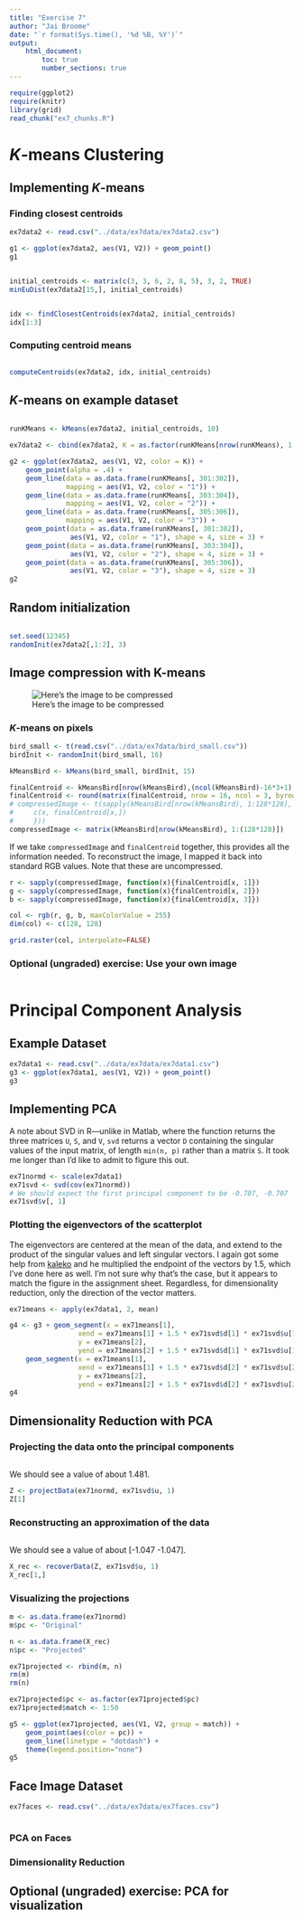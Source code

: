 ```yaml
---
title: "Exercise 7"
author: "Jai Broome"
date: "`r format(Sys.time(), '%d %B, %Y')`"
output: 
    html_document:
        toc: true
        number_sections: true
---
```


```r
require(ggplot2)
require(knitr)
library(grid)
read_chunk("ex7_chunks.R")
```

# $K$-means Clustering

## Implementing $K$-means

### Finding closest centroids

```r
ex7data2 <- read.csv("../data/ex7data/ex7data2.csv")
```

```r
g1 <- ggplot(ex7data2, aes(V1, V2)) + geom_point()
g1
```


```r
```

```r
initial_centroids <- matrix(c(3, 3, 6, 2, 8, 5), 3, 2, TRUE)
minEuDist(ex7data2[15,], initial_centroids)
```

```r
```

```r
idx <- findClosestCentroids(ex7data2, initial_centroids)
idx[1:3]
```

### Computing centroid means

```r
```

```r
computeCentroids(ex7data2, idx, initial_centroids)
```


## $K$-means on example dataset

```r
```

```r
runKMeans <- kMeans(ex7data2, initial_centroids, 10)

ex7data2 <- cbind(ex7data2, K = as.factor(runKMeans[nrow(runKMeans), 1:300]))
```

```r
g2 <- ggplot(ex7data2, aes(V1, V2, color = K)) + 
    geom_point(alpha = .4) + 
    geom_line(data = as.data.frame(runKMeans[, 301:302]), 
              mapping = aes(V1, V2, color = "1")) +
    geom_line(data = as.data.frame(runKMeans[, 303:304]), 
              mapping = aes(V1, V2, color = "2")) +
    geom_line(data = as.data.frame(runKMeans[, 305:306]), 
              mapping = aes(V1, V2, color = "3")) +
    geom_point(data = as.data.frame(runKMeans[, 301:302]),
               aes(V1, V2, color = "1"), shape = 4, size = 3) + 
    geom_point(data = as.data.frame(runKMeans[, 303:304]),
               aes(V1, V2, color = "2"), shape = 4, size = 3) +
    geom_point(data = as.data.frame(runKMeans[, 305:306]),
               aes(V1, V2, color = "3"), shape = 4, size = 3)
g2 
```

## Random initialization

```r
```

```r
set.seed(12345)
randomInit(ex7data2[,1:2], 3)
```

## Image compression with K-means

![Here's the image to be compressed](../data/ex7data/bird_small.png)

### $K$-means on pixels

```r
bird_small <- t(read.csv("../data/ex7data/bird_small.csv"))
birdInit <- randomInit(bird_small, 16)

kMeansBird <- kMeans(bird_small, birdInit, 15)
```

```r
finalCentroid <- kMeansBird[nrow(kMeansBird),(ncol(kMeansBird)-16*3+1):ncol(kMeansBird)]
finalCentroid <- round(matrix(finalCentroid, nrow = 16, ncol = 3, byrow = TRUE))
# compressedImage <- t(sapply(kMeansBird[nrow(kMeansBird), 1:128*128], FUN = function(x){
#     c(x, finalCentroid[x,])
#     }))
compressedImage <- matrix(kMeansBird[nrow(kMeansBird), 1:(128*128)])
```

If we take `compressedImage` and  `finalCentroid` together, this provides all the information needed. To reconstruct the image, I mapped it back into standard RGB values. Note that these are uncompressed.

```r
r <- sapply(compressedImage, function(x){finalCentroid[x, 1]})
g <- sapply(compressedImage, function(x){finalCentroid[x, 2]})
b <- sapply(compressedImage, function(x){finalCentroid[x, 3]})

col <- rgb(r, g, b, maxColorValue = 255)
dim(col) <- c(128, 128)
```

```r
grid.raster(col, interpolate=FALSE)
```

### Optional (ungraded) exercise: Use your own image

```r

```

# Principal Component Analysis

## Example Dataset

```r
ex7data1 <- read.csv("../data/ex7data/ex7data1.csv")
g3 <- ggplot(ex7data1, aes(V1, V2)) + geom_point()
g3
```

## Implementing PCA

A note about SVD in R—unlike in Matlab, where the function returns the three matrices `U`, `S`, and `V`, `svd` returns a vector `D` containing the singular values of the input matrix, of length `min(n, p)` rather than a matrix `S`. It took me longer than I'd like to admit to figure this out.

```r
ex71normd <- scale(ex7data1)
ex71svd <- svd(cov(ex71normd))
# We should expect the first principal component to be -0.707, -0.707
ex71svd$v[, 1]
```

### Plotting the eigenvectors of the scatterplot

The eigenvectors are centered at the mean of the data, and extend to the product of the singular values and left singular vectors. I again got some help from [kaleko](https://github.com/kaleko/CourseraML/blob/master/ex7/ex7.ipynb) and he multiplied the endpoint of the vectors by 1.5, which I've done here as well. I'm not sure why that's the case, but it appears to match the figure in the assignment sheet. Regardless, for dimensionality reduction, only the direction of the vector matters.

```r
ex71means <- apply(ex7data1, 2, mean)

g4 <- g3 + geom_segment(x = ex71means[1], 
                 xend = ex71means[1] + 1.5 * ex71svd$d[1] * ex71svd$u[1,1], 
                 y = ex71means[2], 
                 yend = ex71means[2] + 1.5 * ex71svd$d[1] * ex71svd$u[1,2]) +
    geom_segment(x = ex71means[1], 
                 xend = ex71means[1] + 1.5 * ex71svd$d[2] * ex71svd$u[2,1], 
                 y = ex71means[2], 
                 yend = ex71means[2] + 1.5 * ex71svd$d[2] * ex71svd$u[2,2])
g4

```

## Dimensionality Reduction with PCA

### Projecting the data onto the principal components

```r
```

We should see a value of about 1.481.

```r
Z <- projectData(ex71normd, ex71svd$u, 1)
Z[1]
```

### Reconstructing an approximation of the data

```r
```

We should see a value of about [-1.047 -1.047].

```r
X_rec <- recoverData(Z, ex71svd$u, 1)
X_rec[1,]
```

### Visualizing the projections

```r
m <- as.data.frame(ex71normd)
m$pc <- "Original"

n <- as.data.frame(X_rec)
n$pc <- "Projected"

ex71projected <- rbind(m, n)
rm(m)
rm(n)

ex71projected$pc <- as.factor(ex71projected$pc)
ex71projected$match <- 1:50

g5 <- ggplot(ex71projected, aes(V1, V2, group = match)) +
    geom_point(aes(color = pc)) +
    geom_line(linetype = "dotdash") +
    theme(legend.position="none")
g5
```


## Face Image Dataset

```r
ex7faces <- read.csv("../data/ex7data/ex7faces.csv")
```


```r

```

### PCA on Faces

### Dimensionality Reduction

## Optional (ungraded) exercise: PCA for visualization
